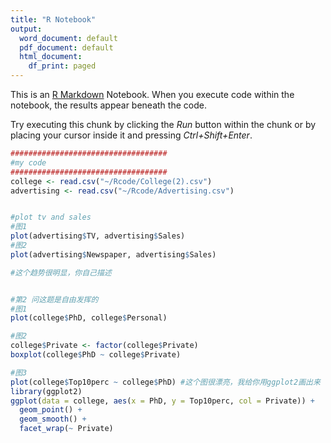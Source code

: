 ---
title: "R Notebook"
output:
  word_document: default
  pdf_document: default
  html_document:
    df_print: paged
---

This is an [R Markdown](http://rmarkdown.rstudio.com) Notebook. When you execute code within the notebook, the results appear beneath the code. 

Try executing this chunk by clicking the *Run* button within the chunk or by placing your cursor inside it and pressing *Ctrl+Shift+Enter*. 

```{r}

###################################
#my code 
###################################
college <- read.csv("~/Rcode/College(2).csv")
advertising <- read.csv("~/Rcode/Advertising.csv")


#plot tv and sales
#图1
plot(advertising$TV, advertising$Sales)
#图2
plot(advertising$Newspaper, advertising$Sales)

#这个趋势很明显，你自己描述


#第2 问这题是自由发挥的
#图1
plot(college$PhD, college$Personal)

#图2
college$Private <- factor(college$Private)
boxplot(college$PhD ~ college$Private)

#图3
plot(college$Top10perc ~ college$PhD) #这个图很漂亮，我给你用ggplot2画出来
library(ggplot2)
ggplot(data = college, aes(x = PhD, y = Top10perc, col = Private)) +
  geom_point() +
  geom_smooth() +
  facet_wrap(~ Private)

```

